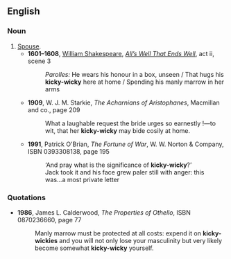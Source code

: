 ==English==

===Noun===
{{en-noun|kicky-wickies}}

# [[spouse|Spouse]].
#* '''1601–1608''', [[w:William Shakespeare|William Shakespeare]], ''[[wikisource:All's Well That Ends Well|All’s Well That Ends Well]]'', act ii, scene 3
#*: ''Parolles:'' He wears his honour in a box, unseen<!--,--> / That hugs his '''kicky-wicky''' here at home<!--,--> / Spending his manly marrow in her arms<!--,-->
#* '''1909''', W. J. M. Starkie, ''The Acharnians of Aristophanes'', Macmillan and co., page 209
#*: What a laughable request the bride urges so earnestly&nbsp;!—to wit, that her '''kicky-wicky''' may bide cosily at home.
#* '''1991''', Patrick O'Brian, ''The Fortune of War'', W. W. Norton & Company, ISBN 0393308138, page 195
#*: ‘And pray what is the significance of '''kicky-wicky'''?’
#*: Jack took it and his face grew paler still with anger: this was...a most private letter

===Quotations===
* '''1986''', James L. Calderwood, ''The Properties of <!--i-->Othello<!--/i-->'', ISBN 0870236660, page 77
*: Manly marrow must be protected at all costs: expend it on '''kicky-wickies''' and you will not only lose your masculinity but very likely become somewhat '''kicky-wicky''' yourself.